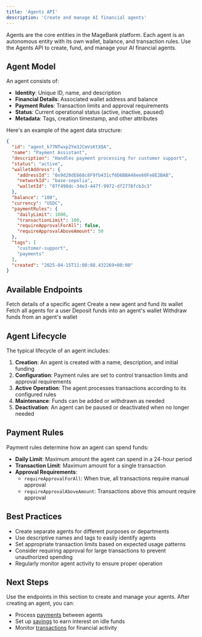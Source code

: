 ```yaml
---
title: 'Agents API'
description: 'Create and manage AI financial agents'
---
```


Agents are the core entities in the MageBank platform. Each agent is an autonomous entity with its own wallet, balance, and transaction rules. Use the Agents API to create, fund, and manage your AI financial agents.

## Agent Model

An agent consists of:

- **Identity**: Unique ID, name, and description
- **Financial Details**: Associated wallet address and balance
- **Payment Rules**: Transaction limits and approval requirements 
- **Status**: Current operational status (active, inactive, paused)
- **Metadata**: Tags, creation timestamp, and other attributes

Here's an example of the agent data structure:

```json
{
  "id": "agent_k77NTwxp2Ym3JCmVsKtXQA",
  "name": "Payment Assistant",
  "description": "Handles payment processing for customer support",
  "status": "active",
  "walletAddress": {
    "addressId": "0x9d20dE668c8F9fb431cf6D6BBA48ee60Fe8E2BAB",
    "networkId": "base-sepolia",
    "walletId": "07f490dc-34e3-447f-9972-df2778fcb3c3"
  },
  "balance": "100",
  "currency": "USDC",
  "paymentRules": {
    "dailyLimit": 1000,
    "transactionLimit": 100,
    "requireApprovalForAll": false,
    "requireApprovalAboveAmount": 50
  },
  "tags": [
    "customer-support",
    "payments"
  ],
  "created": "2025-04-15T11:00:08.432269+00:00"
}
```

## Available Endpoints

<CardGroup>
  <Card title="Get Agent" icon="eye" href="/api-reference/agents/get-agent">
    Fetch details of a specific agent
  </Card>
  <Card title="Create Agent" icon="plus" href="/api-reference/agents/create-agent">
    Create a new agent and fund its wallet
  </Card>
  <Card title="List User Agents" icon="list" href="/api-reference/agents/get-user-agents">
    Fetch all agents for a user
  </Card>
  <Card title="Deposit to Agent" icon="arrow-down" href="/api-reference/agents/deposit">
    Deposit funds into an agent's wallet
  </Card>
  <Card title="Withdraw from Agent" icon="arrow-up" href="/api-reference/agents/withdraw">
    Withdraw funds from an agent's wallet
  </Card>
</CardGroup>

## Agent Lifecycle

The typical lifecycle of an agent includes:

1. **Creation**: An agent is created with a name, description, and initial funding
2. **Configuration**: Payment rules are set to control transaction limits and approval requirements
3. **Active Operation**: The agent processes transactions according to its configured rules
4. **Maintenance**: Funds can be added or withdrawn as needed
5. **Deactivation**: An agent can be paused or deactivated when no longer needed

## Payment Rules

Payment rules determine how an agent can spend funds:

- **Daily Limit**: Maximum amount the agent can spend in a 24-hour period
- **Transaction Limit**: Maximum amount for a single transaction
- **Approval Requirements**:
  - `requireApprovalForAll`: When true, all transactions require manual approval
  - `requireApprovalAboveAmount`: Transactions above this amount require approval

## Best Practices

- Create separate agents for different purposes or departments
- Use descriptive names and tags to easily identify agents
- Set appropriate transaction limits based on expected usage patterns
- Consider requiring approval for large transactions to prevent unauthorized spending
- Regularly monitor agent activity to ensure proper operation

## Next Steps

Use the endpoints in this section to create and manage your agents. After creating an agent, you can:

- Process [payments](/api-reference/payments/introduction) between agents
- Set up [savings](/api-reference/savings/introduction) to earn interest on idle funds
- Monitor [transactions](/api-reference/transactions/introduction) for financial activity